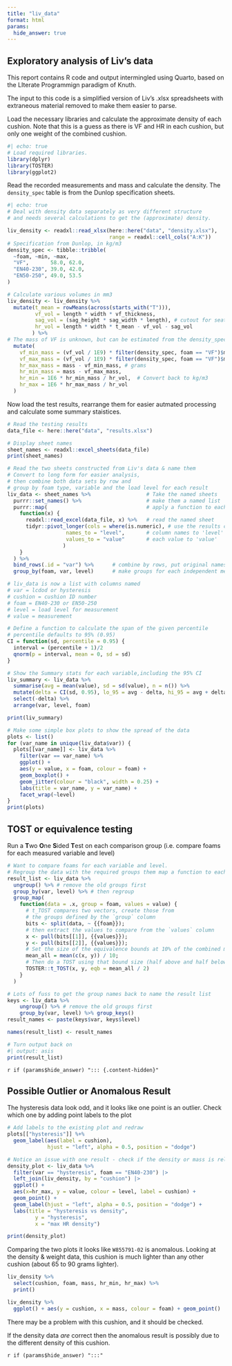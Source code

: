 ```yaml
---
title: "liv_data"
format: html
params:
  hide_answer: true
---
```


## Exploratory analysis of Liv's data

This report contains R code and output intermingled using Quarto, 
based on the LIterate Programmign paradigm of Knuth.

The input to this code is a simplified version of Liv's .xlsx spreadsheets 
with extraneous material removed to make them easier to parse.

Load the necessary libraries and calculate the approximate density of each cushion.
Note that this is a guess as there is VF and HR in each cushion, 
but only one weight of the combined cushion.

```r
#| echo: true
# Load required libraries.
library(dplyr)
library(TOSTER)
library(ggplot2)

```

Read the recorded measurements and mass and calculate the density.
The `density_spec` table is from the Dunlop specification sheets.

```r
#| echo: true
# Deal with density data separately as very different structure
# and needs several calculations to get the (approximate) density.

liv_density <- readxl::read_xlsx(here::here("data", "density.xlsx"),
                                 range = readxl::cell_cols("A:K"))
# Specification from Dunlop, in kg/m3
density_spec <- tibble::tribble(
  ~foam, ~min, ~max,
  "VF",       58.0, 62.0,
  "EN40-230", 39.0, 42.0,
  "EN50-250", 49.0, 53.5
)

# Calculate various volumes in mm3
liv_density <- liv_density %>%
  mutate(t_mean = rowMeans(across(starts_with("T"))),
         vf_vol = length * width * vf_thickness,
         sag_vol = (sag_height * sag_width * length), # cutout for seat sag
         hr_vol = length * width * t_mean - vf_vol - sag_vol
        ) %>%
# The mass of VF is unknown, but can be estimated from the density_spec
  mutate(
    vf_min_mass = (vf_vol / 1E9) * filter(density_spec, foam == "VF")$max * 1000,
    vf_max_mass = (vf_vol / 1E9) * filter(density_spec, foam == "VF")$min * 1000,
    hr_max_mass = mass - vf_min_mass, # grams
    hr_min_mass = mass - vf_max_mass,
    hr_min = 1E6 * hr_min_mass / hr_vol,  # Convert back to kg/m3
    hr_max = 1E6 * hr_max_mass / hr_vol
  )

```

Now load the test results, rearrange them for easier autmated processing and
calculate some summary staistices.

```r
# Read the testing results
data_file <- here::here("data", "results.xlsx")

# Display sheet names
sheet_names <- readxl::excel_sheets(data_file)
print(sheet_names)

# Read the two sheets constructed from Liv's data & name them
# Convert to long form for easier analysis,
# then combine both data sets by row and
# group by foam type, variable and the load level for each result
liv_data <- sheet_names %>%                  # Take the named sheets
  purrr::set_names() %>%                     # make them a named list
  purrr::map(                                # apply a function to each element
    function(x) {
      readxl::read_excel(data_file, x) %>%   # read the named sheet
      tidyr::pivot_longer(cols = where(is.numeric), # use the results columns
                   names_to = "level",       # column names to 'level'
                   values_to = "value"       # each value to 'value'
                  )
    }
  ) %>%
  bind_rows(.id = "var") %>%      # combine by rows, put original names in 'var'
  group_by(foam, var, level)      # make groups for each independent measurement

# liv_data is now a list with columns named
# var = lcdod or hysteresis
# cushion = cushion ID number
# foam = EN40-230 or EN50-250
# level = load level for measurement
# value = measurement

# Define a function to calculate the span of the given percentile
# percentile defaults to 95% (0.95)
CI = function(sd, percentile = 0.95) {
  interval = (percentile + 1)/2
  qnorm(p = interval, mean = 0, sd = sd)
}

# Show the Summary stats for each variable,including the 95% CI
liv_summary <- liv_data %>%
  summarise(avg = mean(value), sd = sd(value), n = n()) %>%
  mutate(delta = CI(sd, 0.95), lo_95 = avg - delta, hi_95 = avg + delta) %>%
  select(-delta) %>%
  arrange(var, level, foam)

print(liv_summary)
```

```r
# Make some simple box plots to show the spread of the data
plots <- list()
for (var_name in unique(liv_data$var)) {
  plots[[var_name]] <- liv_data %>%
    filter(var == var_name) %>%
    ggplot() +
    aes(y = value, x = foam, colour = foam) +
    geom_boxplot() +
    geom_jitter(colour = "black", width = 0.25) +
    labs(title = var_name, y = var_name) +
    facet_wrap(~level)
}
print(plots)
```

## TOST or equivalence testing

Run a **T**wo **O**ne **S**ided **T**est on each comparison group 
(i.e. compare foams for each measured variable and level)


```r
# Want to compare foams for each variable and level.
# Regroup the data with the required groups them map a function to each group
result_list <- liv_data %>% 
  ungroup() %>% # remove the old groups first
  group_by(var, level) %>% # then regroup
  group_map( 
    function(data = .x, group = foam, values = value) {
      # t_TOST compares two vectors, create those from 
      # the groups defined by the `group` column
      bits <- split(data, ~ {{foam}}); 
      # then extract the values to compare from the `values` column
      x <- pull(bits[[1]], {{values}});
      y <- pull(bits[[2]], {{values}});
      # Set the size of the equivalence bounds at 10% of the combined mean 
      mean_all = mean(c(x, y)) / 10;
      # Then do a TOST using that bound size (half above and half below).
      TOSTER::t_TOST(x, y, eqb = mean_all / 2) 
    }
  ) 
```


```r
# Lots of fuss to get the group names back to name the result list
keys <- liv_data %>% 
    ungroup() %>% # remove the old groups first
    group_by(var, level) %>% group_keys()
result_names <- paste(keys$var, keys$level)

names(result_list) <- result_names
```


```r
# Turn output back on
#| output: asis
print(result_list)
```


`r if (params$hide_answer) "::: {.content-hidden}"`

## Possible Outlier or Anomalous Result

The hysteresis data look odd, and it looks like one point is an outlier.
Check which one by adding point labels to the plot

```r
# Add labels to the existing plot and redraw
plots[["hysteresis"]] %+% 
  geom_label(aes(label = cushion), 
             hjust = "left", alpha = 0.5, position = "dodge")

```



```r
# Notice an issue with one result - check if the density or mass is related
density_plot <- liv_data %>%
  filter(var == "hysteresis", foam == "EN40-230") |>
  left_join(liv_density, by = "cushion") |>
  ggplot() +
  aes(x=hr_max, y = value, colour = level, label = cushion) +
  geom_point() +
  geom_label(hjust = "left", alpha = 0.5, position = "dodge") +
  labs(title = "hysteresis vs density", 
         y = "hysteresis", 
         x = "max HR density")

print(density_plot)

```

Comparing the two plots it looks like `W855791-02` is anomalous.
Looking at the density & weight data, this cushion is much lighter than 
any other cushion (about 65 to 90 grams lighter).

```r
liv_density %>% 
  select(cushion, foam, mass, hr_min, hr_max) %>%
  print()

liv_density %>% 
  ggplot() + aes(y = cushion, x = mass, colour = foam) + geom_point()
```

There may be a problem with this cushion, and it should be checked.

If the density data *are* correct then the anomalous result is possibly due
to the different density of this cushion.

`r if (params$hide_answer) ":::"`
